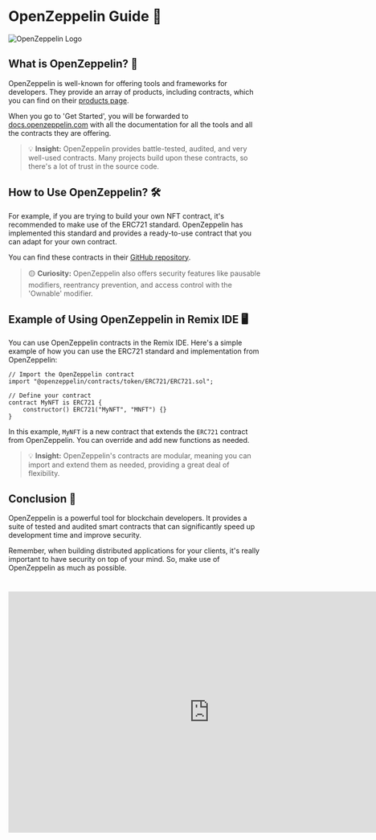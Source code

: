 # OpenZeppelin Guide 📝

![OpenZeppelin Logo](https://www.openzeppelin.com/hs-fs/hubfs/OZ_logo_color%20(3)-1.png?width=600&name=OZ_logo_color%20(3)-1.png)

## What is OpenZeppelin? 🤔

OpenZeppelin is well-known for offering tools and frameworks for developers. They provide an array of products, including contracts, which you can find on their [products page](https://openzeppelin.com/contracts/). 

When you go to 'Get Started', you will be forwarded to [docs.openzeppelin.com](https://docs.openzeppelin.com) with all the documentation for all the tools and all the contracts they are offering.

> 💡 **Insight:** OpenZeppelin provides battle-tested, audited, and very well-used contracts. Many projects build upon these contracts, so there's a lot of trust in the source code.

## How to Use OpenZeppelin? 🛠️

For example, if you are trying to build your own NFT contract, it's recommended to make use of the ERC721 standard. OpenZeppelin has implemented this standard and provides a ready-to-use contract that you can adapt for your own contract.

You can find these contracts in their [GitHub repository](https://github.com/OpenZeppelin/openzeppelin-contracts/tree/master/contracts).

> 🟡 **Curiosity:** OpenZeppelin also offers security features like pausable modifiers, reentrancy prevention, and access control with the 'Ownable' modifier. 

## Example of Using OpenZeppelin in Remix IDE 🖥️

You can use OpenZeppelin contracts in the Remix IDE. Here's a simple example of how you can use the ERC721 standard and implementation from OpenZeppelin:

```solidity
// Import the OpenZeppelin contract
import "@openzeppelin/contracts/token/ERC721/ERC721.sol";

// Define your contract
contract MyNFT is ERC721 {
    constructor() ERC721("MyNFT", "MNFT") {}
}
```

In this example, `MyNFT` is a new contract that extends the `ERC721` contract from OpenZeppelin. You can override and add new functions as needed.

> 💡 **Insight:** OpenZeppelin's contracts are modular, meaning you can import and extend them as needed, providing a great deal of flexibility.

## Conclusion 🏁

OpenZeppelin is a powerful tool for blockchain developers. It provides a suite of tested and audited smart contracts that can significantly speed up development time and improve security. 

Remember, when building distributed applications for your clients, it's really important to have security on top of your mind. So, make use of OpenZeppelin as much as possible.
#
<iframe width="800" height="480" src="https://www.youtube.com/embed/6jgRN9VM08A" title="YouTube video player" frameborder="0" allow="accelerometer; autoplay; clipboard-write; encrypted-media; gyroscope; picture-in-picture" allowfullscreen></iframe>
